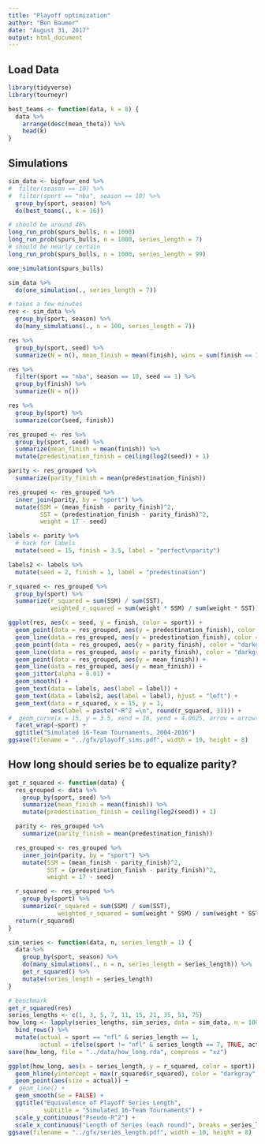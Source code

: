 ```yaml
---
title: "Playoff optimization"
author: "Ben Baumer"
date: "August 31, 2017"
output: html_document
---
```


## Load Data

```r
library(tidyverse)
library(tourneyr)

best_teams <- function(data, k = 8) {
  data %>%
    arrange(desc(mean_theta)) %>%
    head(k)
}
```


## Simulations

```r
sim_data <- bigfour_end %>%
#  filter(season == 10) %>%
#  filter(sport == "nba", season == 10) %>%
  group_by(sport, season) %>%
  do(best_teams(., k = 16))

# should be around 46%
long_run_prob(spurs_bulls, n = 1000)
long_run_prob(spurs_bulls, n = 1000, series_length = 7)
# should be nearly certain
long_run_prob(spurs_bulls, n = 1000, series_length = 99)

one_simulation(spurs_bulls)

sim_data %>% 
  do(one_simulation(., series_length = 7))
```

```r
# takes a few minutes
res <- sim_data %>%
  group_by(sport, season) %>%
  do(many_simulations(., n = 100, series_length = 7))
``` 
  
```r
res %>%
  group_by(sport, seed) %>%
  summarize(N = n(), mean_finish = mean(finish), wins = sum(finish == 1))

res %>% 
  filter(sport == "nba", season == 10, seed == 1) %>% 
  group_by(finish) %>% 
  summarize(N = n())

res %>%
  group_by(sport) %>%
  summarize(cor(seed, finish))
```

```r
res_grouped <- res %>%
  group_by(sport, seed) %>%
  summarize(mean_finish = mean(finish)) %>%
  mutate(predestination_finish = ceiling(log2(seed)) + 1)

parity <- res_grouped %>%
  summarize(parity_finish = mean(predestination_finish)) 

res_grouped <- res_grouped %>%
  inner_join(parity, by = "sport") %>%
  mutate(SSM = (mean_finish - parity_finish)^2,
         SST = (predestination_finish - parity_finish)^2,
         weight = 17 - seed)

labels <- parity %>%
  # hack for labels
  mutate(seed = 15, finish = 3.5, label = "perfect\nparity")

labels2 <- labels %>%
  mutate(seed = 2, finish = 1, label = "predestination")

r_squared <- res_grouped %>%
  group_by(sport) %>%
  summarize(r_squared = sum(SSM) / sum(SST),
            weighted_r_squared = sum(weight * SSM) / sum(weight * SST))

ggplot(res, aes(x = seed, y = finish, color = sport)) + 
  geom_point(data = res_grouped, aes(y = predestination_finish), color = "darkgray") + 
  geom_line(data = res_grouped, aes(y = predestination_finish), color = "darkgray") +
  geom_point(data = res_grouped, aes(y = parity_finish), color = "darkgray") + 
  geom_line(data = res_grouped, aes(y = parity_finish), color = "darkgray") +
  geom_point(data = res_grouped, aes(y = mean_finish)) + 
  geom_line(data = res_grouped, aes(y = mean_finish)) +
  geom_jitter(alpha = 0.01) + 
  geom_smooth() + 
  geom_text(data = labels, aes(label = label)) + 
  geom_text(data = labels2, aes(label = label), hjust = "left") + 
  geom_text(data = r_squared, x = 15, y = 1, 
            aes(label = paste("~R^2 =\n", round(r_squared, 3)))) + 
#  geom_curve(x = 15, y = 3.5, xend = 16, yend = 4.0625, arrow = arrow(length = unit(0.1, "cm"))) + 
  facet_wrap(~sport) + 
  ggtitle("Simulated 16-Team Tournaments, 2004-2016")
ggsave(filename = "../gfx/playoff_sims.pdf", width = 10, height = 8)
```

## How long should series be to equalize parity? 

```r
get_r_squared <- function(data) {
  res_grouped <- data %>%
    group_by(sport, seed) %>%
    summarize(mean_finish = mean(finish)) %>%
    mutate(predestination_finish = ceiling(log2(seed)) + 1)

  parity <- res_grouped %>%
    summarize(parity_finish = mean(predestination_finish)) 

  res_grouped <- res_grouped %>%
    inner_join(parity, by = "sport") %>%
    mutate(SSM = (mean_finish - parity_finish)^2,
           SST = (predestination_finish - parity_finish)^2,
           weight = 17 - seed)

  r_squared <- res_grouped %>%
    group_by(sport) %>%
    summarize(r_squared = sum(SSM) / sum(SST),
              weighted_r_squared = sum(weight * SSM) / sum(weight * SST))
  return(r_squared)
}

```

```r
sim_series <- function(data, n, series_length = 1) {
  data %>%
    group_by(sport, season) %>%
    do(many_simulations(., n = n, series_length = series_length)) %>%
    get_r_squared() %>%
    mutate(series_length = series_length)
}
``` 

```r
# benchmark
get_r_squared(res)
series_lengths <- c(1, 3, 5, 7, 11, 15, 21, 35, 51, 75)
how_long <- lapply(series_lengths, sim_series, data = sim_data, n = 100) %>% 
  bind_rows() %>%
  mutate(actual = sport == "nfl" & series_length == 1,
         actual = ifelse(sport != "nfl" & series_length == 7, TRUE, actual))
save(how_long, file = "../data/how_long.rda", compress = "xz")
```

```r
ggplot(how_long, aes(x = series_length, y = r_squared, color = sport)) + 
  geom_hline(yintercept = max(r_squared$r_squared), color = "darkgray", linetype = 3) + 
  geom_point(aes(size = actual)) + 
#  geom_line() + 
  geom_smooth(se = FALSE) + 
  ggtitle("Equivalence of Playoff Series Length", 
          subtitle = "Simulated 16-Team Tournaments") + 
  scale_y_continuous("Pseudo-R^2") + 
  scale_x_continuous("Length of Series (each round)", breaks = series_lengths)
ggsave(filename = "../gfx/series_length.pdf", width = 10, height = 8)
```
